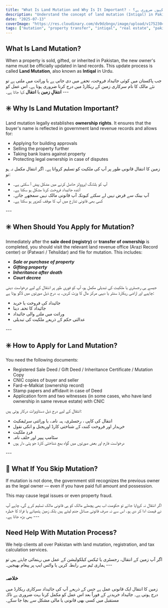 ```yaml
---
title: "What Is Land Mutation and Why Is It Important? - زمین کا انتقال کیا ہے اور یہ کیوں ضروری ہے؟"
description: "Understand the concept of land mutation (Intiqal) in Pakistan, its legal importance, and why every property buyer must complete the mutation process. Detailed explanation in both English and Urdu."
date: "2025-07-13"
coverImage: "https://res.cloudinary.com/dv9dzbngx/image/upload/v1752304736/blogs/what_is_land_mutaiton_and_its_importance_nqawse.png"
tags: ["mutation", "property transfer", "intiqal", "real estate", "pakistan"]
---
```


## What Is Land Mutation?

When a property is sold, gifted, or inherited in Pakistan, the new owner's name must be officially updated in land records. This update process is called **Land Mutation**, also known as **Intiqal** in Urdu.

<div className="section-spacing">
  <Urdu>
    جب پاکستان میں کوئی جائیداد فروخت، تحفے میں دی جاتی ہے یا وراثت میں ملتی ہے تو
    نئے مالک کا نام سرکاری زمین کے ریکارڈ میں درج کرنا ضروری ہوتا ہے۔ اس عمل کو
    <strong> انتقالِ زمین </strong> یا <strong>انتقال</strong> کہا جاتا ہے۔
  </Urdu>
  ---
</div>



## ✳️ Why Is Land Mutation Important?

Land mutation legally establishes **ownership rights**. It ensures that the buyer's name is reflected in government land revenue records and allows for:

- Applying for building approvals
- Selling the property further
- Taking bank loans against property
- Protecting legal ownership in case of disputes

<div className="section-spacing">
  <Urdu>
    زمین کا انتقال قانونی طور پر آپ کی ملکیت کو تسلیم کرواتا ہے۔ اگر انتقال مکمل
    نہ ہو تو:
    <ul className="list-disc pl-5 mt-2">
      <li>آپ کو بلڈنگ اپروولز حاصل کرنے میں مشکل پیش آ سکتی ہے۔</li>
      <li>آئندہ جائیداد فروخت کرنا مشکل ہو سکتا ہے۔</li>
      <li>آپ بینک سے قرض نہیں لے سکتے کیونکہ آپ قانونی مالک نہیں سمجھے جاتے۔</li>
      <li>کسی بھی قانونی تنازع میں آپ کا موقف کمزور ہو سکتا ہے۔</li>
    </ul>
  </Urdu>
  ---
</div>


## ✳️ When Should You Apply for Mutation?

Immediately after the **sale deed (registry)** or **transfer of ownership** is completed, you should visit the relevant land revenue office (Arazi Record center) or (Patwari / Tehsildar) and file for mutation. This includes:

- ***Sale or purchase of property***
- ***Gifting property***
- ***Inheritance after death***
- ***Court decree***

<div className="section-spacing">
  <Urdu>
    جیسے ہی رجسٹری یا ملکیت کی تبدیلی مکمل ہو، آپ کو فوری طور پر انتقال کے لیے
    درخواست دینی چاہیے اور  اراضی ریکارڈ سنٹر یا دیہی مرکز مال کا وزٹ کریں۔ یہ درج ذیل صورتوں میں لاگو ہوتا ہے:
    <ul className="list-disc pl-5 mt-2">
      <li>جائیداد کی فروخت یا خرید</li>
      <li>جائیداد کا تحفہ دینا</li>
      <li>وراثت میں ملنے والی جائیداد</li>
      <li>عدالتی حکم کے ذریعے ملکیت کی تبدیلی</li>
    </ul>
  </Urdu>
  ---
</div>

## ✳️ How to Apply for Land Mutation?

You need the following documents:
- Registered Sale Deed / Gift Deed / Inheritance Certificate / Mutation Copy
- CNIC copies of buyer and seller
- Fard-e-Malkiat (ownership record)
- Stamp papers and affidavit in case of Deed
- Application form and two witnesses (in some cases, who have land ownership in same reveue estate) with CNIC

<div className="section-spacing">
  <Urdu>
    انتقال کے لیے درج ذیل دستاویزات درکار ہوتی ہیں:
    <ul className="list-disc pl-5 mt-2">
      <li>انتقال کی کاپی ، رجسٹری، ہبہ نامہ، یا وراثتی سرٹیفکیٹ</li>
      <li>خریدار اور فروخت کنندہ کے شناختی کارڈ اوریجنل و انکی نقول</li>
      <li>فردِ ملکیت</li>
      <li>سٹامپ پیپر اور حلف نامہ</li>
      <li>درخواست فارم اور بعض صورتوں میں گواہ بمع شناختی کارڈ جو پتی دار ہوں</li>
    </ul>
  </Urdu>
  ---
</div>

## 🚨 What If You Skip Mutation?

If mutation is not done, the government still recognizes the previous owner as the legal owner — even if you have paid full amount and possession.

This may cause legal issues or even property fraud.

<div className="section-spacing">
  <Urdu>
    اگر انتقال نہ کروایا جائے تو حکومت اب بھی پچھلے مالک کو ہی قانونی مالک تسلیم
    کرے گی، چاہے آپ نے قیمت ادا کر دی ہو۔ اس سے نہ صرف قانونی مسائل جنم لیتے ہیں
    بلکہ زمین ہتھیانے یا فراڈ کا خطرہ بھی بڑھ جاتا ہے۔
  </Urdu>
  ---
</div>


## Need Help With Mutation Process?

We help clients all over Pakistan with land mutation, registration, and tax calculation services.

<div className="section-spacing">
  <Urdu>
    اگر آپ زمین کے انتقال، رجسٹری یا ٹیکس کیلکولیشن کے عمل میں رہنمائی چاہتے ہیں
    تو ہماری ٹیم سے <UrduLink href="/#contact"> رابطہ کریں </UrduLink> یا واٹس ایپ
    پر پیغام بھیجیں۔
  </Urdu>
  ---
</div>

<h3 className="text-nafess text-4xl font-semibold text-center mt-6">خلاصہ</h3>

<Urdu>
  زمین کا انتقال ایک قانونی عمل ہے جس کے ذریعے آپ کی جائیداد سرکاری ریکارڈ میں
  درج ہوتی ہے۔ جائیداد خریدنے کے فوراً بعد اس عمل کو مکمل کرنا بہت ضروری ہے تاکہ
  مستقبل میں کسی بھی قانونی یا مالی مشکل سے بچا جا سکے۔
</Urdu>

